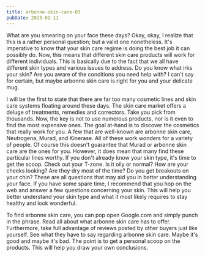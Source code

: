 ```yaml
---
title: arbonne-skin-care-03
pubDate: 2023-01-11
---
```


What are you smearing on your face these days? Okay, okay, I realize that this is a rather personal question; but a valid one nonetheless. It's imperative to know that your skin care regime is doing the best job it can possibly do. Now, this means that different skin care products will work for different individuals. This is basically due to the fact that we all have different skin types and various issues to address. Do you know what irks your skin? Are you aware of the conditions you need help with? I can't say for certain, but maybe arbonne skin care is right for you and your delicate mug. 

I will be the first to state that there are far too many cosmetic lines and skin care systems floating around these days. The skin care market offers a deluge of treatments, remedies and correctors. Take you pick from thousands. Now, the key is not to use numerous products, nor is it even to find the most expensive ones. The goal at-hand is to discover the cosmetics that really work for you. A few that are well-known are arbonne skin care, Neutrogena, Murad, and Kinerase. All of these work wonders for a variety of people. Of course this doesn't guarantee that Murad or arbonne skin care are the ones for you. However, it does mean that many find these particular lines worthy. If you don't already know your skin type, it's time to get the scoop. Check out your T-zone. Is it oily or normal? How are your cheeks looking? Are they dry most of the time? Do you get breakouts on your chin? These are all questions that may aid you in better understanding your face. If you have some spare time, I recommend that you hop on the web and answer a few questions concerning your skin. This will help you better understand your skin type and what it most likely requires to stay healthy and look wonderful. 

To find arbonne skin care, you can pop open Google.com and simply punch in the phrase. Read all about what arbonne skin care has to offer. Furthermore, take full advantage of reviews posted by other buyers just like yourself. See what they have to say regarding arbonne skin care. Maybe it's good and maybe it's bad. The point is to get a personal scoop on the products. This will help you draw your own conclusions.